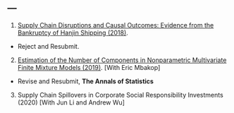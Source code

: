 ---
---

<link rel="stylesheet" href="styles.css" type="text/css">

1. [Supply Chain Disruptions and Causal Outcomes: Evidence from the Bankruptcy of Hanjin Shipping (2018) ](https://papers.ssrn.com/sol3/papers.cfm?abstract_id=3293272).
  - Reject and Resubmit. 

2. [Estimation of the Number of Components in Nonparametric Multivariate Finite Mixture Models (2019)](https://www.dropbox.com/s/8362vg2cn57sgld/Estimation-of-the-number-of-mixture-components.pdf?raw=1). [With Eric Mbakop]
  - Revise and Resubmit, **The Annals of Statistics** 
3. Supply Chain Spillovers in Corporate Social Responsibility Investments (2020) [With Jun Li and Andrew Wu]